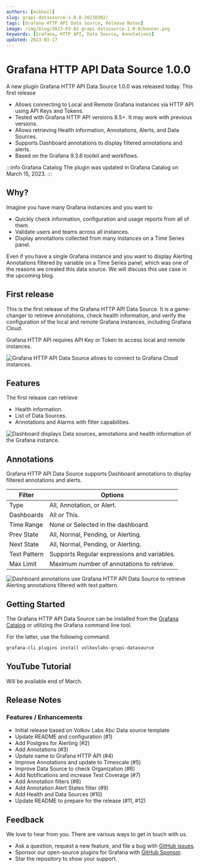```yaml
---
authors: [mikhail]
slug: grapi-datasource-1.0.0-20230302/
tags: [Grafana HTTP API Data Source, Release Notes]
image: /img/blog/2023-03-02-grapi-datasource-1.0.0/banner.png
keywords: [Grafana, HTTP API, Data Source, Annotations]
updated: 2023-03-17
---
```



# Grafana HTTP API Data Source 1.0.0

A new plugin Grafana HTTP API Data Source 1.0.0 was released today. This first release

- Allows connecting to Local and Remote Grafana instances via HTTP API using API Keys and Tokens.
- Tested with Grafana HTTP API versions 8.5+. It may work with previous versions.
- Allows retrieving Health information, Annotations, Alerts, and Data Sources.
- Supports Dashboard annotations to display filtered annotations and alerts.
- Based on the Grafana 9.3.6 toolkit and workflows.

:::info Grafana Catalog
The plugin was updated in Grafana Catalog on March 15, 2023.
:::

<!--truncate-->

## Why?

Imagine you have many Grafana instances and you want to

- Quickly check information, configuration and usage reports from all of them.
- Validate users and teams across all instances.
- Display annotations collected from many instances on a Time Series panel.

Even if you have a single Grafana instance and you want to display Alerting Annotations filtered by variable on a Time Series panel, which was one of the reasons we created this data source. We will discuss this use case in the upcoming blog.

## First release

This is the first release of the Grafana HTTP API Data Source. It is a game-changer to retrieve annotations, check health information, and verify the configuration of the local and remote Grafana instances, including Grafana Cloud.

Grafana HTTP API requires API Key or Token to access local and remote instances.

<Image
  title="Grafana HTTP API Data Source allows to connect to Grafana Cloud instances."
  src="/img/blog/2023-03-02-grapi-datasource-1.0.0/cloud.png"
/>

## Features

The first release can retrieve

- Health information.
- List of Data Sources.
- Annotations and Alarms with filter capabilities.

<Image
  title="Dashboard displays Data sources, annotations and health information of the Grafana instance."
  src="/img/blog/2023-03-02-grapi-datasource-1.0.0/dashboard.png"
/>

## Annotations

Grafana HTTP API Data Source supports Dashboard annotations to display filtered annotations and alerts.

| Filter       | Options                                     |
| ------------ | ------------------------------------------- |
| Type         | All, Annotation, or Alert.                  |
| Dashboards   | All or This.                                |
| Time Range   | None or Selected in the dashboard.          |
| Prev State   | All, Normal, Pending, or Alerting.          |
| Next State   | All, Normal, Pending, or Alerting.          |
| Text Pattern | Supports Regular expressions and variables. |
| Max Limit    | Maximum number of annotations to retrieve.  |

<Image
  title="Dashboard annotations use Grafana HTTP API Data Source to retrieve Alerting annotations filtered with text pattern."
  src="/img/blog/2023-03-02-grapi-datasource-1.0.0/annotations.png"
/>

## Getting Started

The Grafana HTTP API Data Source can be installed from the [Grafana Catalog](https://grafana.com/grafana/plugins/volkovlabs-grapi-datasource/) or utilizing the Grafana command line tool.

For the latter, use the following command.

```bash
grafana-cli plugins install volkovlabs-grapi-datasource
```

## YouTube Tutorial

Will be available end of March.

## Release Notes

### Features / Enhancements

- Initial release based on Volkov Labs Abc Data source template
- Update README and configuration (#1)
- Add Postgres for Alerting (#2)
- Add Annotations (#3)
- Update name to Grafana HTTP API (#4)
- Improve Annotations and update to Timescale (#5)
- Improve Data Source to check Organization (#6)
- Add Notifications and increase Test Coverage (#7)
- Add Annotation filters (#8)
- Add Annotation Alert States filter (#9)
- Add Health and Data Sources (#10)
- Update README to prepare for the release (#11, #12)

## Feedback

We love to hear from you. There are various ways to get in touch with us.

- Ask a question, request a new feature, and file a bug with [GitHub issues](https://github.com/volkovlabs/volkovlabs-grapi-datasource/issues/new/choose).
- Sponsor our open-source plugins for Grafana with [GitHub Sponsor](https://github.com/sponsors/VolkovLabs).
- Star the repository to show your support.
